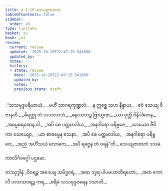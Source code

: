 ```yaml
---
title: 4.1.10 သေယျဇာတက
tableOfContents: false
sidebar:
  order: 10
type: tipitaka
basket: su
book: ja1
review:
  current: review
  updated: '2025-10-20T22:47:25.541608'
  updated_by: ''
  notes: ''
  history:
  - state: review
    date: '2025-10-20T22:47:25.541608'
    updated_by: ''
    notes: ''
    previous_state: draft
---
```



<DynamicBreadcrumb />


<ReviewStatus review={frontmatter.review} showDetails={true} />

<HypothesisAnnotation frontmatter={frontmatter} />

<Division number="37" book="ja1" e="ch" v="22" p="98">

<Paragraph number="928" type="verses" book="ja1">
_“သသမုဒ္ဒပရိယာယံ,_  
_မဟိံ သာဂရကုဏ္ဍလံ;_  
_န ဣစ္ဆေ သဟ နိန္ဒာယ,_  
_ဧဝံ သေယျ ဝိဇာနဟိ._  

</Paragraph>

</Division>
<Division number="38" book="ja1" e="ch" v="22" p="98">

<Paragraph number="929" type="verses" book="ja1">
_ဓိရတ္ထု တံ ယသလာဘံ,_  
_ဓနလာဘဉ္စ ဗြာဟ္မဏ;_  
_ယာ ဝုတ္တိ ဝိနိပါတေန,_  
_အဓမ္မစရဏေန ဝါ._  

</Paragraph>

</Division>
<Division number="39" book="ja1" e="ch" v="22" p="98">

<Paragraph number="930" type="verses" book="ja1">
_အပိ စေ ပတ္တမာဒါယ,_  
_အနဂါရော ပရိဗ္ဗဇေ;_  
_သာယေဝ ဇီဝိကာ သေယျော,_  
_ယာ စာဓမ္မေန ဧသနာ._  

</Paragraph>

</Division>
<Division number="40" book="ja1" e="ch" v="22" p="98">

<Paragraph number="931" type="verses" book="ja1">
_အပိ စေ ပတ္တမာဒါယ,_  
_အနဂါရော ပရိဗ္ဗဇေ;_  
_အညံ အဟိံသယံ လောကေ,_  
_အပိ ရဇ္ဇေန တံ ဝရန်”တိ._  


</Paragraph>
</Division>

<Paragraph number="932" type="center" book="ja1">
သေယျဇာတကံ ဒသမံ.

  
ကာလိင်္ဂဝဂ္ဂေါ ပဌမော.



</Paragraph>

<Paragraph number="933" type="center" book="ja1">
တဿုဒ္ဒါနံ


</Paragraph>

<Paragraph number="934" type="verses" book="ja1">
_ဝိဝရဉ္စ အဒေယျ သမိဒ္ဓဝရံ,_  
_အထ ဒဒ္ဒရ ပါပမဟာတိရဟော;_  
_အထ ကောလိ ပလာသဝရဉ္စ ကရ,_  
_စရိမံ သသမုဒ္ဒဝရေန ဒသာတိ._
</Paragraph>